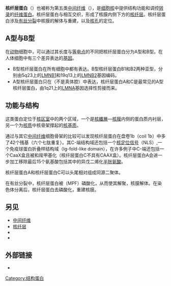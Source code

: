 '''核纤层蛋白'''（{{lang-en|Nuclear lamins}}）也被称为第五类[[中间纤维|中间纤维]]（{{lang|en|Class V intermediate filaments}}），是[[细胞核|细胞核]]中提供结构功能和调控[[转录|转录]]的[[硬蛋白|纤维蛋白]]。核纤层蛋白与{{le|膜相关蛋白|membrane-associated proteins}}相互交织，形成了核膜内侧下方的[[核纤层|核纤层]]。核纤层蛋白涉及[[有丝分裂|有丝分裂]]中核膜的解体与重建，以及[[核孔|核孔]]的定位。

==A型与B型==
在[[动物|动物]]细胞中，可以通过其长度与[[等电点|等电点]]的不同把核纤层蛋白分为A型和B型。在人体细胞中有三个差异表达的[[基因|基因]]。

* B型核纤层蛋白在所有细胞中都有表达。B型核纤层蛋白B1和B2两种亚型，分别由5q23上的[[LMNB1|LMNB1]]和19q13上的[[LMNB2|LMNB2]]基因编码。
* A型核纤层蛋白只在{{le|原肠形成|gastrulation}}（不是真体腔）中表达，核纤层蛋白A和C是最常见的A型核纤层蛋白，由1q21上的[[LMNA|LMNA]]基因选择性剪接而来。

==功能与结构==
这类蛋白定位于[[细胞核|核区室]]中的两个区域，一个是[[核纖層|核纖層]]—[[核膜|核膜]]内侧的蛋白质内衬层，另一个为[[核质|核质]]中核骨架撑起的[[核基质|核基质]]。

通过与其它[[中间纤维|中间纤维]]细胞骨架的比较可以发现核纤层蛋白在盘卷1b（coil 1b）中多了42个残基（六个七肽重复）。其C-端结构域还包括一个[[核定位信号|核定位信号]]（NLS）,一个免疫球蛋白折叠样结构域（Ig-fold-like domain），在许多例子中C-端还包括一个CaaX盒且被{{le|异戊二烯化|isoprenylated}}和羧甲基化（核纤层蛋白C不具有CAAX盒）。核纤层蛋白A会进一步加工移除最后15个氨基酸包括其中的异戊二烯化[[半胱氨酸|半胱氨酸]]。

核纤层蛋白A和核纤层蛋白C可以头尾相对组成同源二聚体。

在有丝分裂中，核纤层蛋白被{{le|成熟促进因子|Maturation promoting factor}}（MPF）磷酸化，从而使其解聚，核膜解体。在染色体分离后，核纤层蛋白去磷酸化，重建核膜。

==另见==
* [[中间纤维|中间纤维]]
* [[核纤层|核纤层]]
* {{le|核纤层蛋白病|Laminopathies}}
* {{le|内核膜蛋白|Inner nuclear membrane proteins}}

==外部链接==
* {{MeshName|Lamins}}

{{细胞骨架蛋白}}

[[Category:结构蛋白|Category:结构蛋白]]